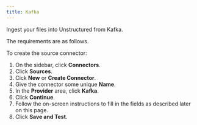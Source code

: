 ```yaml
---
title: Kafka
---
```



<FirstTimeUISourceConnector />

Ingest your files into Unstructured from Kafka.

The requirements are as follows. 


<KafkaPrerequisites />

To create the source connector:

1. On the sidebar, click **Connectors**.
2. Click **Sources**.
3. Cick **New** or **Create Connector**.
4. Give the connector some unique **Name**.
5. In the **Provider** area, click **Kafka**.
6. Click **Continue**. 
7. Follow the on-screen instructions to fill in the fields as described later on this page.
8. Click **Save and Test**.


<KafkaFields />